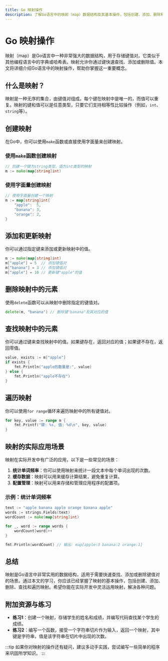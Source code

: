 ```yaml
---
title: Go 映射操作
description: 了解Go语言中的映射（map）数据结构及其基本操作，包括创建、添加、删除和遍历映射。本文适合初学者，包含代码示例和实际应用场景。
---
```


# Go 映射操作

映射（map）是Go语言中一种非常强大的数据结构，用于存储键值对。它类似于其他编程语言中的字典或哈希表。映射允许你通过键快速查找、添加或删除值。本文将详细介绍Go语言中的映射操作，帮助你掌握这一重要概念。

## 什么是映射？

映射是一种无序的集合，由键值对组成。每个键在映射中是唯一的，而值可以重复。映射的键和值可以是任意类型，只要它们支持相等性比较操作（例如，`int`、`string`等）。

## 创建映射

在Go中，你可以使用`make`函数或直接使用字面量来创建映射。

### 使用`make`函数创建映射

```go
// 创建一个键为string类型，值为int类型的映射
m := make(map[string]int)
```

### 使用字面量创建映射

```go
// 使用字面量创建一个映射
m := map[string]int{
    "apple":  5,
    "banana": 3,
    "orange": 2,
}
```

## 添加和更新映射

你可以通过指定键来添加或更新映射中的值。

```go
m := make(map[string]int)
m["apple"] = 5  // 添加键值对
m["banana"] = 3 // 添加键值对
m["apple"] = 10 // 更新键"apple"的值
```

## 删除映射中的元素

使用`delete`函数可以从映射中删除指定的键值对。

```go
delete(m, "banana") // 删除键"banana"及其对应的值
```

## 查找映射中的元素

你可以通过键来查找映射中的值。如果键存在，返回对应的值；如果键不存在，返回零值。

```go
value, exists := m["apple"]
if exists {
    fmt.Println("apple的数量是:", value)
} else {
    fmt.Println("apple不存在")
}
```

## 遍历映射

你可以使用`for range`循环来遍历映射中的所有键值对。

```go
for key, value := range m {
    fmt.Printf("键: %s, 值: %d\n", key, value)
}
```

## 映射的实际应用场景

映射在实际开发中有广泛的应用，以下是一些常见的场景：

1. **统计单词频率**：你可以使用映射来统计一段文本中每个单词出现的次数。
2. **缓存数据**：映射可以用来缓存计算结果，避免重复计算。
3. **配置管理**：映射可以用来存储和管理应用程序的配置项。

### 示例：统计单词频率

```go
text := "apple banana apple orange banana apple"
words := strings.Fields(text)
wordCount := make(map[string]int)

for _, word := range words {
    wordCount[word]++
}

fmt.Println(wordCount) // 输出: map[apple:3 banana:2 orange:1]
```

## 总结

映射是Go语言中非常实用的数据结构，适用于需要快速查找、添加或删除键值对的场景。通过本文的学习，你应该已经掌握了映射的基本操作，包括创建、添加、删除、查找和遍历映射。希望你能在实际开发中灵活运用映射，解决各种问题。

## 附加资源与练习

- **练习1**：创建一个映射，存储学生的姓名和成绩，并编写代码查找某个学生的成绩。
- **练习2**：编写一个函数，接受一个字符串切片作为输入，返回一个映射，其中键是字符串，值是该字符串在切片中出现的次数。

:::tip
如果你对映射的操作还有疑问，建议多动手实践，尝试编写一些简单的程序来巩固所学知识。
:::